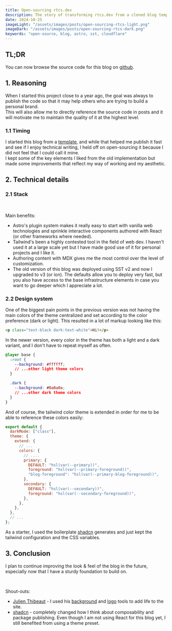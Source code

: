 ```yaml
---
title: Open-sourcing rtcs.dev
description: The story of transforming rtcs.dev from a cloned blog template to an MIT licensed project.
date: 2024-10-25
imageLight: "/assets/images/posts/open-sourcing-rtcs-light.png"
imageDark: "/assets/images/posts/open-sourcing-rtcs-dark.png"
keywords: "open-source, blog, astro, sst, cloudflare"
---
```


## TL;DR

You can now browse the source code for this blog on <a href="https://github.com/rtcs-dev/blog" target="_blank">github</a>.

## 1. Reasoning

When I started this project close to a year ago, the goal was always to publish the code so that it may help others who are trying to build a personal brand.
<br />
This will also allow me to directly reference the source code in posts and it will motivate me to maintain the quality of it at the highest level.

### 1.1 Timing

I started this blog from a <a href="https://github.com/uzzii-21/astro-portfolio" target="_blank">template</a>, and while that helped me publish it fast and see if I enjoy technical writing, I held off on open-sourcing it because I did not feel that I could call it mine.
<br />
I kept some of the key elements I liked from the old implementation but made some improvements that reflect my way of working and my aesthetic.

## 2. Technical details

### 2.1 Stack
<BlogStackShowcase />
<br />

Main benefits:

- Astro's plugin system makes it really easy to start with vanilla web technologies and sprinkle interactive components authored with React (or other frameworks where needed).
- Tailwind's been a highly contested tool in the field of web dev. I haven't used it at a large scale yet but I have made good use of it for personal projects and I like it.
- Authoring content with MDX gives me the most control over the level of customization.
- The old version of this blog was deployed using SST v2 and now I upgraded to v3 (or ion). The defaults allow you to deploy very fast, but you also have access to the base infrastructure elements in case you want to go deeper which I appreciate a lot.

### 2.2 Design system

One of the biggest pain points in the previous version was not having the main colors of the theme centralized and set according to the color preference (dark or light). This resulted in a lot of markup looking like this:

```html
<p class="text-black dark:text-white">Hi!</p>
```

In the newer version, every color in the theme has both a light and a dark variant, and I don't have to repeat myself as often.

```css
@layer base {
  :root {
    --background: #ffffff;
    // ...other light theme colors
  }

  .dark {
    --background: #0a0a0a;
    // ...other dark theme colors
  }
}
```

And of course, the tailwind color theme is extended in order for me to be able to reference these colors easily:

```js
export default {
  darkMode: ["class"],
  theme: {
    extend: {
      // ...
      colors: {
        // ....
        primary: {
          DEFAULT: "hsl(var(--primary))",
          foreground: "hsl(var(--primary-foreground))",
          "blog-foreground": "hsl(var(--primary-blog-foreground))",
        },
        secondary: {
          DEFAULT: "hsl(var(--secondary))",
          foreground: "hsl(var(--secondary-foreground))",
        },
      },
    },
  },
  // ...
};

```

As a starter, I used the boilerplate <a href="https://ui.shadcn.com/themes" target="_blank">shadcn</a> generates and just kept the tailwind configuration and the CSS variables.

## 3. Conclusion

I plan to continue improving the look & feel of the blog in the future, especially now that I have a sturdy foundation to build on.

<br />

Shout-outs:

-  <a href="https://ibelick.com/more" target="_blank">Julien Thibeaut</a> - I used his <a href="https://bg.ibelick.com/">background</a> and <a href="https://www.logoshaper.co/">logo</a> tools to add life to the site.
-  <a href="https://ui.shadcn.com/themes" target="_blank">shadcn</a> - completely changed how I think about composability and package publishing. Even though I am not using React for this blog yet, I still benefited from using a theme preset.
